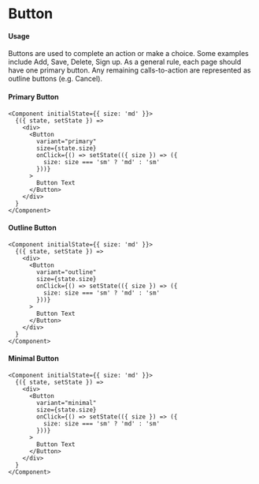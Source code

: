 # Button

#### Usage

Buttons are used to complete an action or make a choice. Some examples include Add, Save, Delete, Sign up. As a general
rule, each page should have one primary button. Any remaining calls-to-action are represented as outline buttons
(e.g. Cancel).

#### Primary Button
```tsx
<Component initialState={{ size: 'md' }}>
  {({ state, setState }) =>
    <div>
      <Button
        variant="primary"
        size={state.size}
        onClick={() => setState(({ size }) => ({
          size: size === 'sm' ? 'md' : 'sm'
        }))}
      >
        Button Text
      </Button>
    </div>
  }
</Component>
```

#### Outline Button
```tsx
<Component initialState={{ size: 'md' }}>
  {({ state, setState }) =>
    <div>
      <Button
        variant="outline"
        size={state.size}
        onClick={() => setState(({ size }) => ({
          size: size === 'sm' ? 'md' : 'sm'
        }))}
      >
        Button Text
      </Button>
    </div>
  }
</Component>
```

#### Minimal Button
```tsx
<Component initialState={{ size: 'md' }}>
  {({ state, setState }) =>
    <div>
      <Button
        variant="minimal"
        size={state.size}
        onClick={() => setState(({ size }) => ({
          size: size === 'sm' ? 'md' : 'sm'
        }))}
      >
        Button Text
      </Button>
    </div>
  }
</Component>
```